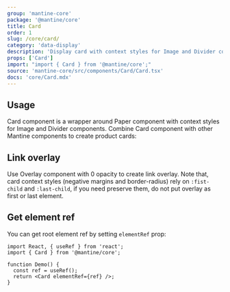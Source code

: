 ```yaml
---
group: 'mantine-core'
package: '@mantine/core'
title: Card
order: 1
slug: /core/card/
category: 'data-display'
description: 'Display card with context styles for Image and Divider components'
props: ['Card']
import: "import { Card } from '@mantine/core';"
source: 'mantine-core/src/components/Card/Card.tsx'
docs: 'core/Card.mdx'
---
```



## Usage

Card component is a wrapper around <GatsbyLink to="/core/paper/">Paper</GatsbyLink> component
with context styles for <GatsbyLink to="/core/image/">Image</GatsbyLink> and <GatsbyLink to="/core/divider/">Divider</GatsbyLink>
components. Combine Card component with other Mantine components to create product cards:

<Demo data={CardDemos.usage} />

## Link overlay

Use <GatsbyLink to="/core/overlay/">Overlay</GatsbyLink> component with 0 opacity
to create link overlay. Note that, card context styles (negative margins and border-radius) rely on `:fist-child` and `:last-child`,
if you need preserve them, do not put overlay as first or last element.

<Demo data={CardDemos.overlay} />

## Get element ref

You can get root element ref by setting `elementRef` prop:

```tsx
import React, { useRef } from 'react';
import { Card } from '@mantine/core';

function Demo() {
  const ref = useRef();
  return <Card elementRef={ref} />;
}
```
